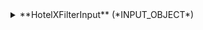 
<details>
  <summary>
  **HotelXFilterInput** (*INPUT_OBJECT*)  
  
  </summary>
  
    <details>
      <summary>
      **plugin** (*HotelXPluginFilterInput*)  
      Only is possible to specify one of this filters, it allows to filter which plugins have to be executed or excluded  
      </summary>
  
      <details>
        <summary>
        **includes** (*HotelXFilterPluginTypeInput*)  
        Plugins to be only executed  
        </summary>
  
        <details style={{ pointerEvents: "none" }}>
          <summary>
          **step** (*Enum of PluginStepType*)  
          The Step of the plugin to filter. @deprecated(reason: "deprecated from 2025-08-25. This property is no longer recommended for use.")  
          Possible values:  
          `REQUEST`  
        `REQUEST_ACCESS`  
        `RESPONSE_OPTION`  
        `RESPONSE_ACCESS`  
        `RESPONSE`  
          </summary>
        </details>

        <details style={{ pointerEvents: "none" }}>
          <summary>
          **type** (*String*)  
          The Type of the plugin to filter. @deprecated(reason: "deprecated from 2025-08-25. This property is no longer recommended for use.")  
          </summary>
        </details>

        <details style={{ pointerEvents: "none" }}>
          <summary>
          **name**&nbsp;<span class="required"> *</span>&nbsp; (*String*)  
          The Name of the plugin to filter  
          </summary>
        </details>
      </details>

      <details>
        <summary>
        **excludes** (*HotelXFilterPluginTypeInput*)  
        Plugins to exclude  
        </summary>
  
        <details style={{ pointerEvents: "none" }}>
          <summary>
          **step** (*Enum of PluginStepType*)  
          The Step of the plugin to filter. @deprecated(reason: "deprecated from 2025-08-25. This property is no longer recommended for use.")  
          Possible values:  
          `REQUEST`  
        `REQUEST_ACCESS`  
        `RESPONSE_OPTION`  
        `RESPONSE_ACCESS`  
        `RESPONSE`  
          </summary>
        </details>

        <details style={{ pointerEvents: "none" }}>
          <summary>
          **type** (*String*)  
          The Type of the plugin to filter. @deprecated(reason: "deprecated from 2025-08-25. This property is no longer recommended for use.")  
          </summary>
        </details>

        <details style={{ pointerEvents: "none" }}>
          <summary>
          **name**&nbsp;<span class="required"> *</span>&nbsp; (*String*)  
          The Name of the plugin to filter  
          </summary>
        </details>
      </details>
    </details>
  
</details>
